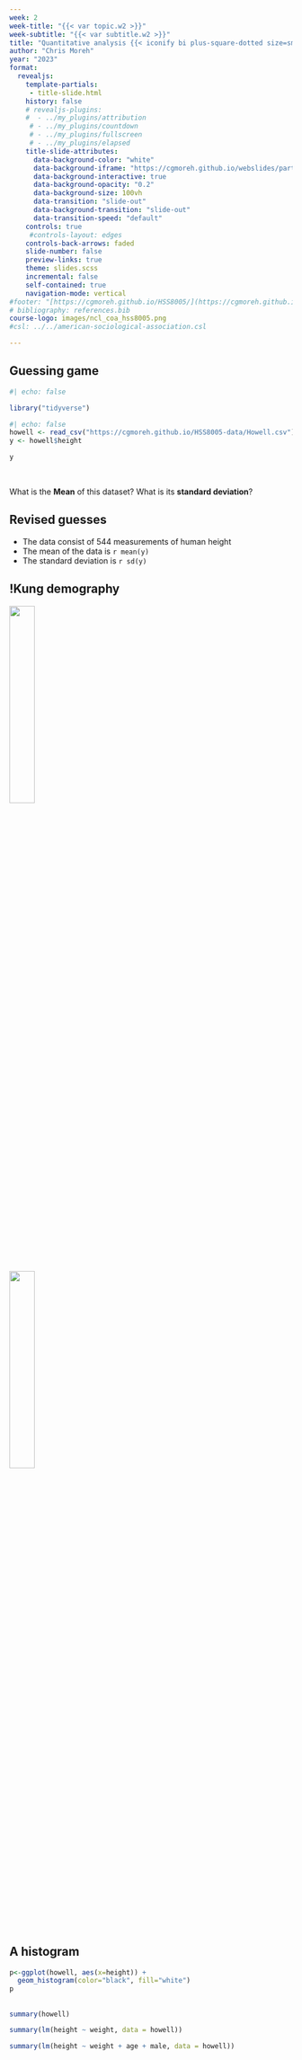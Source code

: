 ```yaml
---
week: 2
week-title: "{{< var topic.w2 >}}"
week-subtitle: "{{< var subtitle.w2 >}}"
title: "Quantitative analysis {{< iconify bi plus-square-dotted size=sm >}}"
author: "Chris Moreh"
year: "2023"
format: 
  revealjs:
    template-partials:
     - title-slide.html
    history: false
    # revealjs-plugins:
    #  - ../my_plugins/attribution
     # - ../my_plugins/countdown
     # - ../my_plugins/fullscreen
     # - ../my_plugins/elapsed
    title-slide-attributes:
      data-background-color: "white"
      data-background-iframe: "https://cgmoreh.github.io/webslides/particles-bkg/particles.html"
      data-background-interactive: true
      data-background-opacity: "0.2"
      data-background-size: 100vh
      data-transition: "slide-out"
      data-background-transition: "slide-out"
      data-transition-speed: "default"
    controls: true
     #controls-layout: edges
    controls-back-arrows: faded
    slide-number: false
    preview-links: true
    theme: slides.scss
    incremental: false
    self-contained: true
    navigation-mode: vertical
#footer: "[https://cgmoreh.github.io/HSS8005/](https://cgmoreh.github.io/HSS8005/)"
# bibliography: references.bib
course-logo: images/ncl_coa_hss8005.png
#csl: ../../american-sociological-association.csl

---
```


## Guessing game

```r
#| echo: false

library("tidyverse")
```

```r
#| echo: false
howell <- read_csv("https://cgmoreh.github.io/HSS8005-data/Howell.csv")
y <- howell$height
```

```r
y
```

<br>

What is the **Mean** of this dataset? What is its **standard deviation**?

## Revised guesses

:::{.incremental}

- The data consist of 544 measurements of human height
- The mean of the data is `r mean(y)`
- The standard deviation is `r sd(y)`

:::



## !Kung demography

::: {layout-ncol=2}

![](./images/kung1.jpg){height=30%}

![](./images/kung2.jpg){height=30%}

:::

## A histogram

```r
p<-ggplot(howell, aes(x=height)) + 
  geom_histogram(color="black", fill="white")
p
```


## 

```r
summary(howell)
```

```r
summary(lm(height ~ weight, data = howell))
```

```r
summary(lm(height ~ weight + age + male, data = howell))
```


